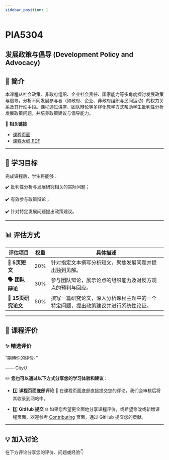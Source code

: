 ```yaml
---
sidebar_position: 1
---
```


# PIA5304
## 发展政策与倡导 (Development Policy and Advocacy)

## **📘 简介**
本课程从社会政策、非政府组织、企业社会责任、国家能力等多角度探讨发展政策与倡导，分析不同发展参与者（如政府、企业、非政府组织与民间运动）的权力关系及其行动手段。课程通过讲座、团队辩论等多样化教学方式帮助学生批判性分析发展政策问题，并培养政策建议与倡导能力。

🔗 **相关链接**
- [课程页面](https://www.cityu.edu.hk/catalogue/pg/202425/course/PIA5304.htm)
- [课程大纲 PDF](https://www.cityu.edu.hk/catalogue/pg/202425/course/PIA5304.pdf)

---

## **🎯 学习目标**

完成课程后，学生将能够：

✔️ 批判性分析与发展研究相关的实际问题；

✔️ 有效参与政策辩论；

✔️ 针对特定发展问题提出政策建议。

---

## **📊 评估方式**

| **评估项目**             | **权重** | **具体描述**                                                                                     |
|--------------------------|----------|--------------------------------------------------------------------------------------------------|
| **📝 5页短文**           | 20%      | 针对指定文本撰写分析短文，聚焦发展问题并提出独到见解。                                                |
| **🗣️ 团队辩论**          | 30%      | 参与团队辩论，展示论点的组织能力及对反方观点的预判与回应。                                              |
| **📄 15页研究论文**       | 50%      | 撰写一篇研究论文，深入分析课程主题中的一个特定问题，提出政策建议并进行系统性论证。                             |

---

## **💬 课程评价**

### ✨ **精选评价**
<div className={commentStyles.commentBox}>
    <p className={commentStyles.commentText}>
        “期待你的评价。”
    </p>
    <p className={commentStyles.commentAuthor}>—— CityU</p>
</div>

✏️ **您也可以通过以下方式分享您的学习体验和建议：**

- 1️⃣ **课程页面底部评论**
💬 在课程页面底部直接提交您的评论，我们会审核后将其收录到网站中。

- 2️⃣ **GitHub 提交**
🌐 如果您希望更全面地分享课程评价，或希望修改或新增课程页面，欢迎参考 [Contributing](/contributing) 页面，通过 GitHub 提交您的贡献。

---

## **💡 加入讨论**

在下方评论分享您的评价、问题或经验👇
<Utterances />
